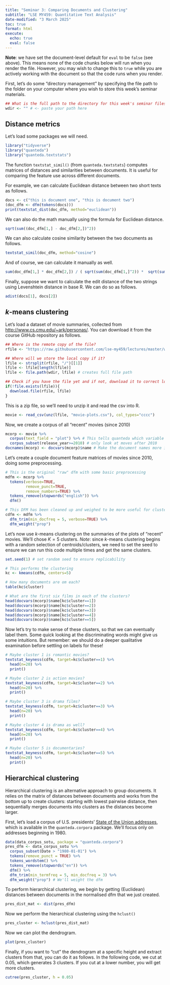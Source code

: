 ```yaml
---
title: "Seminar 3: Comparing Documents and Clustering"
subtitle: "LSE MY459: Quantitative Text Analysis"
date-modified: "3 March 2025"
toc: true
format: html
execute:
  echo: true
  eval: false
---
```


**Note**: we have set the document-level default for `eval` to be `false` (see above). This means none of the code chunks below will run when you render the file. However, you may wish to change this to `true` while you are actively working with the document so that the code runs when you render.

First, let's do some "directory management" by specifying the file path to the folder on your computer where you wish to store this week's seminar materials. 

```r
## What is the full path to the directory for this week's seminar files?
wdir <- "" # <- paste your path here
```

## Distance metrics

Let's load some packages we will need.

```r
library("tidyverse")
library("quanteda")
library("quanteda.textstats")
```

The function `textstat_simil()` (from `quanteda.textstats`) computes matrices of distances and similarities between documents. It is useful for comparing the feature use across different documents.

For example, we can calculate Euclidean distance between two short texts as follows.

```r
docs <- c("this is document one", "this is document two")
(doc_dfm <- dfm(tokens(docs)))
print(textstat_dist(doc_dfm, method="euclidean"))
```

We can also do the math manually using the formula for Euclidean distance.

```r
sqrt(sum((doc_dfm[1,] - doc_dfm[2,])^2))
```

We can also calculate cosine similarity between the two documents as follows.

```r
textstat_simil(doc_dfm, method="cosine")
```

And of course, we can calculate it manually as well.

```r
sum(doc_dfm[1,] * doc_dfm[2,]) / ( sqrt(sum(doc_dfm[1,]^2)) *  sqrt(sum(doc_dfm[2,]^2)) )
```

Finally, suppose we want to calculate the edit distance of the two strings using Levenshtein distance in base R. We can do so as follows.

```r
adist(docs[1], docs[2])
```

## $k$-means clustering

Let's load a dataset of movie summaries, collected from <http://www.cs.cmu.edu/~ark/personas/>. You can download it from the course GitHub repository as follows.

```r
## Where is the remote copy of the file?
rfile <- "https://raw.githubusercontent.com/lse-my459/lectures/master/week07/movie-plots.csv.zip"

## Where will we store the local copy if it?
lfile <- strsplit(rfile, "/")[[1]]
lfile <- lfile[length(lfile)]
lfile <- file.path(wdir, lfile) # creates full file path

## Check if you have the file yet and if not, download it to correct location
if(!file.exists(lfile)){
  download.file(rfile, lfile)
}
```

This is a zip file, so we'll need to unzip it and read the csv into R. 

```r
movie <- read_csv(unz(lfile, "movie-plots.csv"), col_types="cccc")
```

Now, we create a corpus of all "recent" movies (since 2010)

```r
mcorp <- movie %>%
  corpus(text_field = "plot") %>% # This tells quanteda which variable contains the text
  corpus_subset(release_year>=2010) # only look at moves after 2010
docnames(mcorp) <- docvars(mcorp)$name # Make the document names more intuitive
```

Let's create a couple document feature matrices of movies since 2010, doing some preprocessing. 

```r
# This is the original "raw" dfm with some basic preprocessing
mdfm <- mcorp %>% 
  tokens(verbose=TRUE, 
         remove_punct=TRUE,
         remove_numbers=TRUE) %>%
  tokens_remove(stopwords("english")) %>%
  dfm() 

# This DFM has been cleaned up and weighed to be more useful for clustering
cdfm <- mdfm %>%
  dfm_trim(min_docfreq = 5, verbose=TRUE) %>%
  dfm_weight("prop")
```

Let's now use $k$-means clustering on the summaries of the plots of "recent" movies. We'll chose $K=5$ clusters. *Note*: since $k$-means clustering begins with a random selection of centroids/clusters, we need to set the seed to ensure we can run this code multiple times and get the same clusters.

```r
set.seed(1) # set random seed to ensure replicability

# This performs the clustering
kc <- kmeans(cdfm, centers=5)

# How many documents are om each? 
table(kc$cluster)

# What are the first six films in each of the clusters?
head(docvars(mcorp)$name[kc$cluster==1])
head(docvars(mcorp)$name[kc$cluster==2])
head(docvars(mcorp)$name[kc$cluster==3])
head(docvars(mcorp)$name[kc$cluster==4])
head(docvars(mcorp)$name[kc$cluster==5])
```

Now let's try to make sense of these clusters, so that we can eventually label them. Some quick looking at the discriminating words might give us some intuitions. But remember: we should do a deeper qualitative examination before settling on labels for these!

```r
# Maybe cluster 1 is romantic movies?
textstat_keyness(cdfm, target=kc$cluster==1) %>% 
  head(n=20) %>%
  print()
```

```r
# Maybe cluster 2 is action movies?
textstat_keyness(cdfm, target=kc$cluster==2) %>% 
  head(n=20) %>%
  print()
```

```r
# Maybe cluster 3 is drama films?
textstat_keyness(cdfm, target=kc$cluster==3) %>% 
  head(n=20) %>%
  print()
```

```r
# Maybe cluster 4 is drama as well?
textstat_keyness(cdfm, target=kc$cluster==4) %>% 
  head(n=20) %>%
  print()
```

```r
# Maybe cluster 5 is documentaries?
textstat_keyness(cdfm, target=kc$cluster==5) %>% 
  head(n=20) %>%
  print()
```

## Hierarchical clustering

Hierarchical clustering is an alternative approach to group documents. It relies on the matrix of distances between documents and works from the bottom up to create clusters: starting with lowest pairwise distance, then sequentially merges documents into clusters as the distances become larger.

First, let's load a corpus of U.S. presidents' [State of the Union addresses](https://en.wikipedia.org/wiki/State_of_the_Union), which is available in the `quanteda.corpora` package. We'll focus only on addresses beginning in 1980.

```r
data(data_corpus_sotu, package = "quanteda.corpora")
pres_dfm <- data_corpus_sotu %>%
  corpus_subset(Date > "1980-01-01") %>% 
  tokens(remove_punct = TRUE) %>%
  tokens_wordstem() %>%
  tokens_remove(stopwords("en")) %>%
  dfm() %>% 
  dfm_trim(min_termfreq = 5, min_docfreq = 3) %>%
  dfm_weight("prop") # We'll weight the dfm
```

To perform hierarchical clustering, we begin by getting (Euclidean) distances between documents in the normalised dfm that we just created.

```r
pres_dist_mat <- dist(pres_dfm)
```

Now we perform the hierarchical clustering using the `hclust()`

```r
pres_cluster <- hclust(pres_dist_mat)
```

Now we can plot the dendrogram.

```r
plot(pres_cluster)
```

Finally, if you want to "cut" the dendrogram at a specific height and extract clusters from that, you can do it as follows. In the following code, we cut at 0.05, which generates 3 clusters. If you cut at a lower number, you will get more clusters. 

```r
cutree(pres_cluster, h = 0.05)
```
